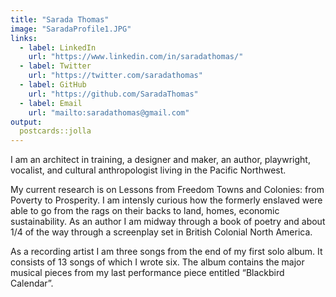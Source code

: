 ```yaml
---
title: "Sarada Thomas"
image: "SaradaProfile1.JPG"
links:
  - label: LinkedIn
    url: "https://www.linkedin.com/in/saradathomas/"
  - label: Twitter
    url: "https://twitter.com/saradathomas"
  - label: GitHub
    url: "https://github.com/SaradaThomas"
  - label: Email
    url: "mailto:saradathomas@gmail.com"
output:
  postcards::jolla
---
```

 
I am an architect in training, a designer and maker, an author, playwright, vocalist, and cultural anthropologist living in the Pacific Northwest.

My current research is on Lessons from Freedom Towns and Colonies: from Poverty to Prosperity. I am intensly curious how the formerly enslaved were able to go from the rags on their backs to land, homes, economic sustainability.
As an author I am midway through a book of poetry and about 1/4 of the way through a screenplay set in British Colonial North America.

As a recording artist I am three songs from the end of my first solo album. It consists of 13 songs of which I wrote six. The album contains the major musical pieces from my last performance piece entitled "Blackbird Calendar".



